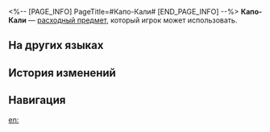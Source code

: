 <%-- [PAGE_INFO]
PageTitle=#Капо-Кали#
[END_PAGE_INFO] --%>
{{Расходный предмет Инфобокс
|id          = 408005
|Изображения = Предмет Капо-Кали.png
|Тип         = Расходные предметы силы атаки
|Редкость    = 3
|Эффект      = Повышает случайный тип урона всех союзников на 30% в следующем бою.
|Описание    = Король безалкогольных напитков. Похож на преломлённую лазурную радугу тяготения и заполнен неисчерпаемыми искрящимися пузырьками. Когда вы откроете бутылку, то услышите волнующий щелчок, который, словно капля жидкости при абсолютном нуле, легонько касается ваших нервных окончаний... В одно мгновение вы погрузитесь в сон, где в дымке ароматов движутся кометы и рождаются вселенные.
|Рецепт      = 
|Источник1   = 
|Источник2   = 
|Источник3   = 
}}
{{Описание|''«Этот антигравитационный напиток когда-то был весьма популярен, встречались даже Кали-Капо, Гали-Гапо, Копа-Кила и даже Кали-Гали-Капо...»''}}
'''Капо-Кали''' — [[расходный предмет]], который игрок может использовать.

==На других языках==
{{На других языках
|en   = Kapo-Kali
|zhs  = 卡利白
|zht  = 卡利白
|ja   = カリパ
|ko   = 카포-칼리
|es   = Kapo-Kali
|fr   = Kapo-Kali
|ru   = Капо-Кали
|th   = Kapo-Kali
|vi   = Kapo-Kali
|de   = Kapo-Kali
|id   = Kapo-Kali
|pt   = Kapo-Kali
}}

==История изменений==
{{История изменений|3.5}}

==Навигация==
{{Расходные предметы Навбокс}}

[[en:]]